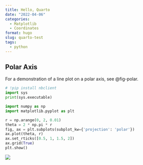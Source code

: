 ```yaml
---
title: Hello, Quarto
date: "2022-04-06"
categories:
  - Matplotlib
  - Coordinates
format: hugo
slug: quarto-test
tags:
  - python
---
```


## Polar Axis

For a demonstration of a line plot on a polar axis, see @fig-polar.

```python
# !pip install nbclient
import sys
print(sys.executable)
```


```python

import numpy as np
import matplotlib.pyplot as plt

r = np.arange(0, 2, 0.01)
theta = 2 * np.pi * r
fig, ax = plt.subplots(subplot_kw={'projection': 'polar'})
ax.plot(theta, r)
ax.set_rticks([0.5, 1, 1.5, 2])
ax.grid(True)
plt.show()
```

![](img/avatar.png)